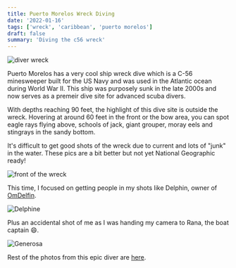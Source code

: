 ```yaml
---
title: Puerto Morelos Wreck Diving
date: '2022-01-16'
tags: ['wreck', 'caribbean', 'puerto morelos']
draft: false
summary: 'Diving the c56 wreck'
---
```


<Image src="/static/images/c56-011522/diver_wreck.jpg" width={800} height={920} alt="diver wreck" />

Puerto Morelos has a very cool ship wreck dive which is a C-56 minesweeper built for the US Navy and was used in the Atlantic ocean during World War II. This ship was purposely sunk in the late 2000s and now serves as a premeir dive site for advanced scuba divers.

With depths reaching 90 feet, the highlight of this dive site is outside the wreck. Hovering at around 60 feet in the front or the bow area, you can spot eagle rays flying above, schools of jack, giant grouper, moray eels and stingrays in the sandy bottom.

It's difficult to get good shots of the wreck due to current and lots of "junk" in the water. These pics are a bit better but not yet National Geographic ready!

<Image
  src="/static/images/c56-011522/wreck_front.jpg"
  width={800}
  height={593}
  alt="front of the wreck"
/>

This time, I focused on getting people in my shots like Delphin, owner of [OmDelfin](https://omdelfin.com/).

<Image src="/static/images/c56-011522/delphine.jpg" width={800} height={588} alt="Delphine" />

Plus an accidental shot of me as I was handing my camera to Rana, the boat captain 😄.

<Image src="/static/images/c56-011522/gdiver.jpg" width={800} height={588} alt="Generosa" />

Rest of the photos from this epic diver are [here](https://lightroom.adobe.com/shares/34f12d580a2d40a8b8e8a3b4716cff3b).
